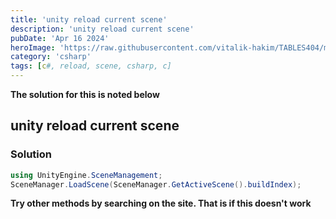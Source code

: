 ```yaml
---
title: 'unity reload current scene'
description: 'unity reload current scene'
pubDate: 'Apr 16 2024'
heroImage: 'https://raw.githubusercontent.com/vitalik-hakim/TABLES404/main/error_b/c%23.png'
category: 'csharp'
tags: [c#, reload, scene, csharp, c]
---
```


**The solution for this is noted below**

## unity reload current scene

### Solution

```csharp
using UnityEngine.SceneManagement;
SceneManager.LoadScene(SceneManager.GetActiveScene().buildIndex);
```

**Try other methods by searching on the site. That is if this doesn't work**
